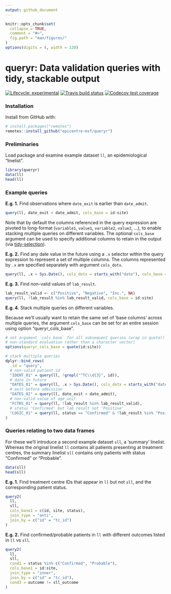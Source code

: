 ```yaml
---
output: github_document
---
```


<!-- README.md is generated from README.Rmd. Please edit that file -->

```r
knitr::opts_chunk$set(
  collapse = TRUE,
  comment = "#>",
  fig.path = "man/figures/"
)
options(digits = 4, width = 120)
```

# queryr: Data validation queries with tidy, stackable output
<!-- badges: start -->
[![Lifecycle: experimental](https://img.shields.io/badge/lifecycle-experimental-orange.svg)](https://www.tidyverse.org/lifecycle/#experimental)
[![Travis build status](https://travis-ci.org/epicentre-msf/queryr.svg?branch=master)](https://travis-ci.org/epicentre-msf/queryr)
[![Codecov test coverage](https://codecov.io/gh/epicentre-msf/queryr/branch/master/graph/badge.svg)](https://codecov.io/gh/epicentre-msf/queryr?branch=master)
<!-- badges: end -->

### Installation

Install from GitHub with:

```r
# install.packages("remotes")
remotes::install_github("epicentre-msf/queryr")
```

### Preliminaries

Load package and examine example dataset `ll`, an epidemiological "linelist".

```r
library(queryr)
data(ll)
head(ll)
```

### Example queries

**E.g. 1.** Find observations where `date_exit` is earlier than `date_admit`.

```r
query(ll, date_exit < date_admit, cols_base = id:site)
```

Note that by default the columns referenced in the query expression are pivoted
to long-format (`variable1`, `value1`, `variable2`, `value2`, ...), to enable
stacking multiple queries on different variables. The optional `cols_base`
argument can be used to specify additional columns to retain in the output (via
[tidy-selection](https://tidyselect.r-lib.org/reference/select_helpers.html)).

**E.g. 2.** Find any date value in the future using a `.x` selector within the
query expression to represent a set of multiple columns. The columns represented
by `.x` are specified separately with argument `cols_dotx`.

```r
query(ll, .x > Sys.Date(), cols_dotx = starts_with("date"), cols_base = id:site)
```

**E.g. 3.** Find non-valid values of `lab_result`.

```r
lab_result_valid <- c("Positive", "Negative", "Inc.", NA)
query(ll, !lab_result %in% lab_result_valid, cols_base = id:site)
```

**E.g. 4.** Stack multiple queries on different variables.

Because we'll usually want to retain the same set of 'base columns' across
multiple queries, the argument `cols_base` can be set for an entire session
using option "queryr_cols_base".

```r
# set argument `cols_base` for all subsequent queries (wrap in quote() if using
# non-standard evaluation rather than a character vector)
options(queryr_cols_base = quote(id:site))

# stack multiple queries
dplyr::bind_rows(
  .id = "query",
  # non-valid patient id
  "IDENT_01" = query(ll, !grepl("^TC\\d{3}", id)),
  # date in future
  "DATES_01" = query(ll, .x > Sys.Date(), cols_dotx = starts_with("date")),
  # exit before admission
  "DATES_02" = query(ll, date_exit < date_admit),
  # non-valid value of age_unit
  "FCTRS_01" = query(ll, !lab_result %in% lab_result_valid),
  # status 'Confirmed' but lab result not 'Positive'
  "LOGIC_01" = query(ll, status == "Confirmed" & !lab_result %in% "Positive")
)
```

### Queries relating to two data frames

For these we'll introduce a second example dataset `sll`, a 'summary' linelist.
Whereas the original linelist `ll` contains all patients presenting at treatment
centres, the summary linelist `sll` contains only patients with status
"Confirmed" or "Probable".

```r
data(sll)
head(sll)
```

**E.g. 1.** Find treatment centre IDs that appear in `ll` but not `sll`, and the
corresponding patient status.

```r
query2(
  ll,
  sll,
  cols_base1 = c(id, site, status),
  join_type = "anti",
  join_by = c("id" = "tc_id")
)
```

**E.g. 2.** Find confirmed/probable patients in `ll` with different outcomes
listed in `ll` vs `sll`.

```r
query2(
  ll,
  sll,
  cond1 = status %in% c("Confirmed", "Probable"),
  cols_base1 = id:site,
  join_type = "inner",
  join_by = c("id" = "tc_id"),
  cond3 = outcome != sll_outcome
)
```
